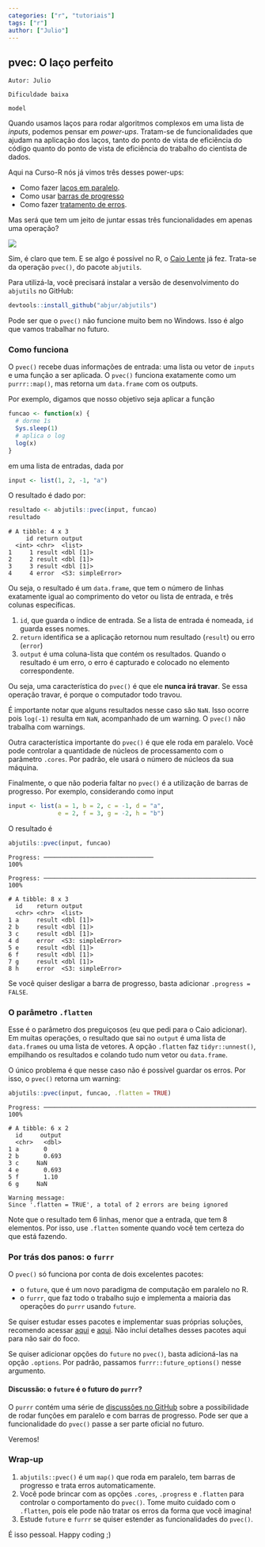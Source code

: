 ```yaml
---
categories: ["r", "tutoriais"]
tags: ["r"]
author: ["Julio"]
---
```


## pvec: O laço perfeito

```block
Autor: Julio
```

```block
Dificuldade baixa
```

```block
model
```

Quando usamos laços para rodar algoritmos complexos em uma lista de *inputs*, podemos pensar em *power-ups*. Tratam-se de funcionalidades que ajudam na aplicação dos laços, tanto do ponto de vista de eficiência do código quanto do ponto de vista de eficiência do trabalho do cientista de dados.

Aqui na Curso-R nós já vimos três desses power-ups:

- Como fazer [laços em paralelo](https://www.curso-r.com/blog/2017-03-14-parallel/).
- Como usar [barras de progresso](https://www.curso-r.com/blog/2017-04-08-progress/)
- Como fazer [tratamento de erros](https://www.curso-r.com/blog/2017-04-09-try/).

Mas será que tem um jeito de juntar essas três funcionalidades em apenas uma operação?

![](assets/pvec/nao_tinha_agora_tem.jpg)

Sim, é claro que tem. E se algo é possível no R, o [Caio Lente](https://ctlente.com) já fez. Trata-se da operação `pvec()`, do pacote `abjutils`.

Para utilizá-la, você precisará instalar a versão de desenvolvimento do `abjutils` no GitHub:

```r
devtools::install_github("abjur/abjutils")
```

Pode ser que o `pvec()` não funcione muito bem no Windows. Isso é algo que vamos trabalhar no futuro.

### Como funciona

O `pvec()` recebe duas informações de entrada: uma lista ou vetor de `inputs` e uma função a ser aplicada. O `pvec()` funciona exatamente como um `purrr::map()`, mas retorna um `data.frame` com os outputs.

Por exemplo, digamos que nosso objetivo seja aplicar a função 

```r
funcao <- function(x) {
  # dorme 1s
  Sys.sleep(1)
  # aplica o log
  log(x)
}
```

em uma lista de entradas, dada por

```r
input <- list(1, 2, -1, "a")
```

O resultado é dado por:

```r
resultado <- abjutils::pvec(input, funcao)
resultado
```

    # A tibble: 4 x 3
         id return output           
      <int> <chr>  <list>           
    1     1 result <dbl [1]>        
    2     2 result <dbl [1]>        
    3     3 result <dbl [1]>        
    4     4 error  <S3: simpleError>

Ou seja, o resultado é um `data.frame`, que tem o número de linhas exatamente igual ao comprimento do vetor ou lista de entrada, e três colunas específicas.

1. `id`, que guarda o índice de entrada. Se a lista de entrada é nomeada, `id` guarda esses nomes.
2. `return` identifica se a aplicação retornou num resultado (`result`) ou erro (`error`)
3. `output` é uma coluna-lista que contém os resultados. Quando o resultado é um erro, o erro é capturado e colocado no elemento correspondente.

Ou seja, uma característica do `pvec()` é que ele **nunca irá travar**. Se essa operação travar, é porque o computador todo travou.

É importante notar que alguns resultados nesse caso são `NaN`. Isso ocorre pois `log(-1)` resulta em `NaN`, acompanhado de um warning. O `pvec()` não trabalha com warnings.

Outra característica importante do `pvec()` é que ele roda em paralelo. Você pode controlar a quantidade de núcleos de processamento com o parâmetro `.cores`. Por padrão, ele usará o número de núcleos da sua máquina.

Finalmente, o que não poderia faltar no `pvec()` é a utilização de barras de progresso. Por exemplo, considerando como input

```r
input <- list(a = 1, b = 2, c = -1, d = "a",
              e = 2, f = 3, g = -2, h = "b")
```

O resultado é

```r
abjutils::pvec(input, funcao)
```

    Progress: ───────────────────────────────                              100%

    Progress: ──────────────────────────────────────────────────────────── 100%

    # A tibble: 8 x 3
      id    return output           
      <chr> <chr>  <list>           
    1 a     result <dbl [1]>        
    2 b     result <dbl [1]>        
    3 c     result <dbl [1]>        
    4 d     error  <S3: simpleError>
    5 e     result <dbl [1]>        
    6 f     result <dbl [1]>        
    7 g     result <dbl [1]>        
    8 h     error  <S3: simpleError>


Se você quiser desligar a barra de progresso, basta adicionar `.progress = FALSE`.

### O parâmetro `.flatten`

Esse é o parâmetro dos preguiçosos (eu que pedi para o Caio adicionar). Em muitas operações, o resultado que sai no `output` é uma lista de `data.frame`s ou uma lista de vetores. A opção `.flatten` faz `tidyr::unnest()`, empilhando os resultados e colando tudo num vetor ou `data.frame`.

O único problema é que nesse caso não é possível guardar os erros. Por isso, o `pvec()` retorna um warning:

```r
abjutils::pvec(input, funcao, .flatten = TRUE)
```

    Progress: ──────────────────────────────────────────────────────────── 100%

    # A tibble: 6 x 2
      id     output
      <chr>   <dbl>
    1 a       0    
    2 b       0.693
    3 c     NaN    
    4 e       0.693
    5 f       1.10 
    6 g     NaN    
    
    Warning message:
    Since '.flatten = TRUE', a total of 2 errors are being ignored     

Note que o resultado tem 6 linhas, menor que a entrada, que tem 8 elementos. Por isso, use `.flatten` somente quando você tem certeza do que está fazendo.

### Por trás dos panos: o `furrr`

O `pvec()` só funciona por conta de dois excelentes pacotes:

- o `future`, que é um novo paradigma de computação em paralelo no R.
- o `furrr`, que faz todo o trabalho sujo e implementa a maioria das operações do `purrr` usando `future`.

Se quiser estudar esses pacotes e implementar suas próprias soluções, recomendo acessar [aqui](https://github.com/HenrikBengtsson/future) e [aqui](https://github.com/DavisVaughan/furrr). Não incluí detalhes desses pacotes aqui para não sair do foco.

Se quiser adicionar opções do `future` no `pvec()`, basta adicioná-las na opção `.options`. Por padrão, passamos `furrr::future_options()` nesse argumento.

#### Discussão: o `future` é o futuro do `purrr`?

O `purrr` contém uma série de [discussões no GitHub](https://github.com/tidyverse/purrr/milestone/2) sobre a possibilidade de rodar funções em paralelo e com barras de progresso. Pode ser que a funcionalidade do `pvec()` passe a ser parte oficial no futuro. 

Veremos!

### Wrap-up

1. `abjutils::pvec()` é um `map()` que roda em paralelo, tem barras de progresso e trata erros automaticamente.
2. Você pode brincar com as opções `.cores`, `.progress` e `.flatten` para controlar o comportamento do `pvec()`. Tome muito cuidado com o `.flatten`, pois ele pode não tratar os erros da forma que você imagina!
3. Estude `future` e `furrr` se quiser estender as funcionalidades do `pvec()`.

É isso pessoal. Happy coding ;)